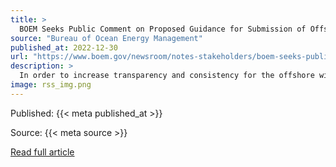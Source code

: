 ```yaml
---
title: >
  BOEM Seeks Public Comment on Proposed Guidance for Submission of Offshore Wind Project Plans
source: "Bureau of Ocean Energy Management"
published_at: 2022-12-30
url: "https://www.boem.gov/newsroom/notes-stakeholders/boem-seeks-public-comment-proposed-guidance-submission-offshore-wind"
description: >
  In order to increase transparency and consistency for the offshore wind industry, government partners and other key stakeholders, BOEM has published two sets of proposed guidelines for public comment. The proposed guidelines clarify the requirements that lessees must include in every Construction and Operation Plan (COP) before the agency will begin its formal environmental and technical reviews. During the 45-day public comment period, BOEM is seeking information from industry and other stakeholders regarding any clarifications or questions on the proposed guidelines: Guidance on Information...
image: rss_img.png
---
```



  Published: {{< meta published_at >}}
  

  Source: {{< meta source >}}
  

  [Read full article]({{< meta url >}})
  

